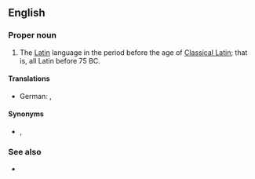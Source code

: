 ==English==
{{wikipedia|lang=en}}

===Proper noun===
{{en-proper noun|head=[[old|Old]] [[Latin]]}}

# The [[Latin]] language in the period before the age of [[Classical Latin]]; that is, all Latin before 75 BC.

====Translations====
{{trans-top|Translations}}
* German: {{t+|de|Altlatein|n}}, {{t+|de|Altlateinisch|n}}
{{trans-mid}}
{{trans-bottom}}

====Synonyms====
* {{l|en|Early Latin}}, {{l|en|Archaic Latin}}

===See also===
* {{list:varieties of Latin/en}}